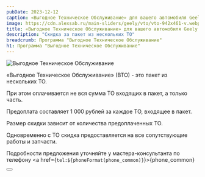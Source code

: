 ```yaml
---
pubDate: 2023-12-12
caption: «Выгодное Техническое Обслуживание» для вашего автомобиля Geely
image: https://cdn.alexsab.ru/main-sliders/geely/vto/vto-942x461-v.webp
title: «Выгодное Техническое Обслуживание» для вашего автомобиля Geely
description: "Скидка за пакет из нескольких ТО"
breadcrumb: Программа "Выгодное Техническое Обслуживание"
h1: Программа "Выгодное Техническое Обслуживание"
---
```


<picture>
    <source media="(min-width: 1200px)" srcset="https://cdn.alexsab.ru/main-sliders/geely/vto/vto-1921x638.webp" />
    <source media="(min-width: 942px)" srcset="https://cdn.alexsab.ru/main-sliders/geely/vto/vto-942x461.webp" />
    <source media="(min-width: 576px)" srcset="https://cdn.alexsab.ru/main-sliders/geely/vto/vto-768x576.webp" />
    <source media="(min-width: 320px)" srcset="https://cdn.alexsab.ru/main-sliders/geely/vto/vto-1080x1920.webp" />
<img src="https://cdn.alexsab.ru/main-sliders/geely/vto/vto-942x461.webp" alt="Выгодное Техническое Обслуживание" />
</picture>
<br/>

«Выгодное Техническое Обслуживание» (ВТО) - это пакет из нескольких ТО.

При этом оплачивается не вся сумма ТО входящих в пакет, а только часть.

Предоплата составляет 1 000 рублей за каждое ТО, входящее в пакет.

Размер скидки зависит от количества предоплаченных ТО.

Одновременно с ТО скидка предоставляется на все сопутствующие работы и запчасти.

Подробности предложения уточняйте у мастера-консультанта по телефону <a href={`tel:${phoneFormat(phone_common)}`}>{phone_common}</a>

<div class="flex justify-center mt-10 mb-5">
    <Button 
        classes="popup-link block !px-4 xl:!px-8 !py-2 xl:!py-3 !text-white !no-underline" 
        url="#common-modal" 
        title="Подробнее"
        dataTitle="Заказать обратный звонок"
        dataFormName={`Подробнее. Выгодное Техническое Обслуживание`}
    />
</div>

